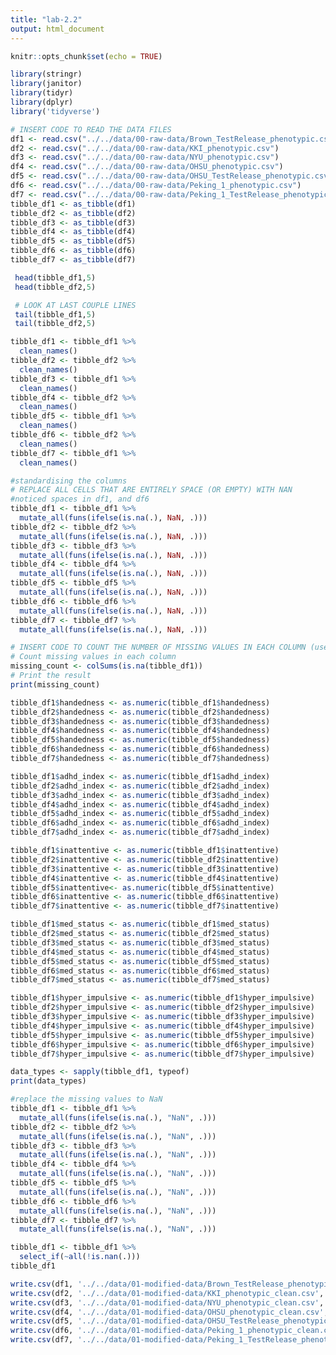```yaml
---
title: "lab-2.2"
output: html_document
---
```


```r
knitr::opts_chunk$set(echo = TRUE)
```

```r
library(stringr)
library(janitor)
library(tidyr)
library(dplyr)
library('tidyverse')
```

```r



# INSERT CODE TO READ THE DATA FILES 
df1 <- read.csv("../../data/00-raw-data/Brown_TestRelease_phenotypic.csv")
df2 <- read.csv("../../data/00-raw-data/KKI_phenotypic.csv")
df3 <- read.csv("../../data/00-raw-data/NYU_phenotypic.csv")
df4 <- read.csv("../../data/00-raw-data/OHSU_phenotypic.csv")
df5 <- read.csv("../../data/00-raw-data/OHSU_TestRelease_phenotypic.csv")
df6 <- read.csv("../../data/00-raw-data/Peking_1_phenotypic.csv")
df7 <- read.csv("../../data/00-raw-data/Peking_1_TestRelease_phenotypic.csv")
tibble_df1 <- as_tibble(df1)
tibble_df2 <- as_tibble(df2)
tibble_df3 <- as_tibble(df3)
tibble_df4 <- as_tibble(df4)
tibble_df5 <- as_tibble(df5)
tibble_df6 <- as_tibble(df6)
tibble_df7 <- as_tibble(df7)
```


```r
 head(tibble_df1,5)
 head(tibble_df2,5)
```

```r
 # LOOK AT LAST COUPLE LINES
 tail(tibble_df1,5)
 tail(tibble_df2,5)
```

```r
tibble_df1 <- tibble_df1 %>%
  clean_names()
tibble_df2 <- tibble_df2 %>%
  clean_names()
tibble_df3 <- tibble_df1 %>%
  clean_names()
tibble_df4 <- tibble_df2 %>%
  clean_names()
tibble_df5 <- tibble_df1 %>%
  clean_names()
tibble_df6 <- tibble_df2 %>%
  clean_names()
tibble_df7 <- tibble_df1 %>%
  clean_names()
```

```r
#standardising the columns
# REPLACE ALL CELLS THAT ARE ENTIRELY SPACE (OR EMPTY) WITH NAN 
#noticed spaces in df1, and df6
tibble_df1 <- tibble_df1 %>%
  mutate_all(funs(ifelse(is.na(.), NaN, .)))
tibble_df2 <- tibble_df2 %>%
  mutate_all(funs(ifelse(is.na(.), NaN, .)))
tibble_df3 <- tibble_df3 %>%
  mutate_all(funs(ifelse(is.na(.), NaN, .)))
tibble_df4 <- tibble_df4 %>%
  mutate_all(funs(ifelse(is.na(.), NaN, .)))
tibble_df5 <- tibble_df5 %>%
  mutate_all(funs(ifelse(is.na(.), NaN, .)))
tibble_df6 <- tibble_df6 %>%
  mutate_all(funs(ifelse(is.na(.), NaN, .)))
tibble_df7 <- tibble_df7 %>%
  mutate_all(funs(ifelse(is.na(.), NaN, .)))
```
```r
# INSERT CODE TO COUNT THE NUMBER OF MISSING VALUES IN EACH COLUMN (use google)
# Count missing values in each column
missing_count <- colSums(is.na(tibble_df1))
# Print the result
print(missing_count)
```

```r
tibble_df1$handedness <- as.numeric(tibble_df1$handedness)
tibble_df2$handedness <- as.numeric(tibble_df2$handedness)
tibble_df3$handedness <- as.numeric(tibble_df3$handedness)
tibble_df4$handedness <- as.numeric(tibble_df4$handedness)
tibble_df5$handedness <- as.numeric(tibble_df5$handedness)
tibble_df6$handedness <- as.numeric(tibble_df6$handedness)
tibble_df7$handedness <- as.numeric(tibble_df7$handedness)
```

```r
tibble_df1$adhd_index <- as.numeric(tibble_df1$adhd_index)
tibble_df2$adhd_index <- as.numeric(tibble_df2$adhd_index)
tibble_df3$adhd_index <- as.numeric(tibble_df3$adhd_index)
tibble_df4$adhd_index <- as.numeric(tibble_df4$adhd_index)
tibble_df5$adhd_index <- as.numeric(tibble_df5$adhd_index)
tibble_df6$adhd_index <- as.numeric(tibble_df6$adhd_index)
tibble_df7$adhd_index <- as.numeric(tibble_df7$adhd_index)
```

```r
tibble_df1$inattentive <- as.numeric(tibble_df1$inattentive)
tibble_df2$inattentive <- as.numeric(tibble_df2$inattentive)
tibble_df3$inattentive <- as.numeric(tibble_df3$inattentive)
tibble_df4$inattentive <- as.numeric(tibble_df4$inattentive)
tibble_df5$inattentive<- as.numeric(tibble_df5$inattentive)
tibble_df6$inattentive <- as.numeric(tibble_df6$inattentive)
tibble_df7$inattentive <- as.numeric(tibble_df7$inattentive)
```

```r
tibble_df1$med_status <- as.numeric(tibble_df1$med_status)
tibble_df2$med_status <- as.numeric(tibble_df2$med_status)
tibble_df3$med_status <- as.numeric(tibble_df3$med_status)
tibble_df4$med_status <- as.numeric(tibble_df4$med_status)
tibble_df5$med_status <- as.numeric(tibble_df5$med_status)
tibble_df6$med_status <- as.numeric(tibble_df6$med_status)
tibble_df7$med_status <- as.numeric(tibble_df7$med_status)
```

```r

tibble_df1$hyper_impulsive <- as.numeric(tibble_df1$hyper_impulsive)
tibble_df2$hyper_impulsive <- as.numeric(tibble_df2$hyper_impulsive)
tibble_df3$hyper_impulsive <- as.numeric(tibble_df3$hyper_impulsive)
tibble_df4$hyper_impulsive <- as.numeric(tibble_df4$hyper_impulsive)
tibble_df5$hyper_impulsive <- as.numeric(tibble_df5$hyper_impulsive)
tibble_df6$hyper_impulsive <- as.numeric(tibble_df6$hyper_impulsive)
tibble_df7$hyper_impulsive <- as.numeric(tibble_df7$hyper_impulsive)

```

```r
data_types <- sapply(tibble_df1, typeof)
print(data_types)
```

```r
#replace the missing values to NaN
tibble_df1 <- tibble_df1 %>%
  mutate_all(funs(ifelse(is.na(.), "NaN", .)))
tibble_df2 <- tibble_df2 %>%
  mutate_all(funs(ifelse(is.na(.), "NaN", .)))
tibble_df3 <- tibble_df3 %>%
  mutate_all(funs(ifelse(is.na(.), "NaN", .)))
tibble_df4 <- tibble_df4 %>%
  mutate_all(funs(ifelse(is.na(.), "NaN", .)))
tibble_df5 <- tibble_df5 %>%
  mutate_all(funs(ifelse(is.na(.), "NaN", .)))
tibble_df6 <- tibble_df6 %>%
  mutate_all(funs(ifelse(is.na(.), "NaN", .)))
tibble_df7 <- tibble_df7 %>%
  mutate_all(funs(ifelse(is.na(.), "NaN", .)))
```
```r
tibble_df1 <- tibble_df1 %>%
  select_if(~all(!is.nan(.)))
tibble_df1
```

```r
write.csv(df1, '../../data/01-modified-data/Brown_TestRelease_phenotypic_clean.csv', row.names = FALSE)
write.csv(df2, '../../data/01-modified-data/KKI_phenotypic_clean.csv', row.names = FALSE)
write.csv(df3, '../../data/01-modified-data/NYU_phenotypic_clean.csv', row.names = FALSE)
write.csv(df4, '../../data/01-modified-data/OHSU_phenotypic_clean.csv', row.names = FALSE)
write.csv(df5, '../../data/01-modified-data/OHSU_TestRelease_phenotypic_clean.csv', row.names = FALSE)
write.csv(df6, '../../data/01-modified-data/Peking_1_phenotypic_clean.csv', row.names = FALSE)
write.csv(df7, '../../data/01-modified-data/Peking_1_TestRelease_phenotypic_clean.csv', row.names = FALSE)
```

